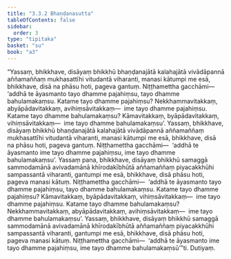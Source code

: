 ```yaml
---
title: "3.3.2 Bhaṇḍanasutta"
tableOfContents: false
sidebar:
  order: 3
type: "tipitaka"
basket: "su"
book: "a3"
---
```



<DynamicBreadcrumb />

<Division number="125" book="a3">

<Paragraph number="967" book="a3">
“Yassaṃ, bhikkhave, disāyaṃ bhikkhū bhaṇḍanajātā kalahajātā vivādāpannā aññamaññaṃ mukhasattīhi vitudantā viharanti, manasi kātumpi me esā, bhikkhave, disā na phāsu hoti, pageva gantuṃ. Niṭṭhamettha gacchāmi—  ‘addhā te āyasmanto tayo dhamme pajahiṃsu, tayo dhamme bahulamakaṃsu. Katame tayo dhamme pajahiṃsu? Nekkhammavitakkaṃ, abyāpādavitakkaṃ, avihiṃsāvitakkaṃ—  ime tayo dhamme pajahiṃsu. Katame tayo dhamme bahulamakaṃsu? Kāmavitakkaṃ, byāpādavitakkaṃ, vihiṃsāvitakkaṃ—  ime tayo dhamme bahulamakaṃsu’. Yassaṃ, bhikkhave, disāyaṃ bhikkhū bhaṇḍanajātā kalahajātā vivādāpannā aññamaññaṃ mukhasattīhi vitudantā viharanti, manasi kātumpi me esā, bhikkhave, disā na phāsu hoti, pageva gantuṃ. Niṭṭhamettha gacchāmi—  ‘addhā te āyasmanto ime tayo dhamme pajahiṃsu, ime tayo dhamme bahulamakaṃsu’.
</Paragraph>

<Paragraph number="968" book="a3">
Yassaṃ pana, bhikkhave, disāyaṃ bhikkhū samaggā sammodamānā avivadamānā khīrodakībhūtā aññamaññaṃ piyacakkhūhi sampassantā viharanti, gantumpi me esā, bhikkhave, disā phāsu hoti, pageva manasi kātuṃ. Niṭṭhamettha gacchāmi—  ‘addhā te āyasmanto tayo dhamme pajahiṃsu, tayo dhamme bahulamakaṃsu. Katame tayo dhamme pajahiṃsu? Kāmavitakkaṃ, byāpādavitakkaṃ, vihiṃsāvitakkaṃ—  ime tayo dhamme pajahiṃsu. Katame tayo dhamme bahulamakaṃsu? Nekkhammavitakkaṃ, abyāpādavitakkaṃ, avihiṃsāvitakkaṃ—  ime tayo dhamme bahulamakaṃsu’. Yassaṃ, bhikkhave, disāyaṃ bhikkhū samaggā sammodamānā avivadamānā khīrodakībhūtā aññamaññaṃ piyacakkhūhi sampassantā viharanti, gantumpi me esā, bhikkhave, disā phāsu hoti, pageva manasi kātuṃ. Niṭṭhamettha gacchāmi—  ‘addhā te āyasmanto ime tayo dhamme pajahiṃsu, ime tayo dhamme bahulamakaṃsū’”ti.

</Paragraph>
</Division>

<Paragraph number="969" type="center" book="a3">
Dutiyaṃ.
</Paragraph>